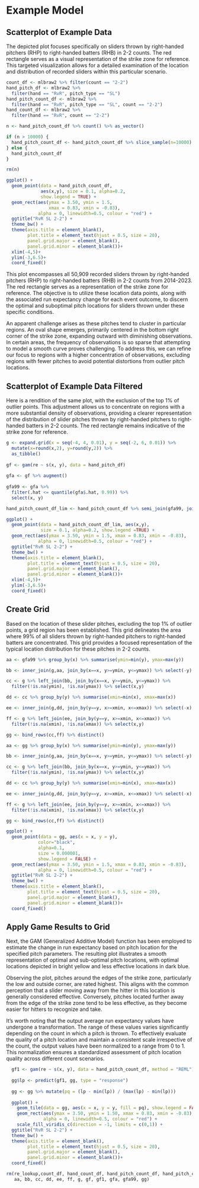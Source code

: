 # Example Model

## Scatterplot of Example Data

The depicted plot focuses specifically on sliders thrown by right-handed pitchers (RHP) to right-handed batters (RHB) in 2-2 counts. The red rectangle serves as a visual representation of the strike zone for reference. This targeted visualization allows for a detailed examination of the location and distribution of recorded sliders within this particular scenario.

```r
count_df <- mlbraw2 %>% filter(count == "2-2")
hand_pitch_df <- mlbraw2 %>% 
  filter(hand == "RvR", pitch_type == "SL")
hand_pitch_count_df <- mlbraw2 %>% 
  filter(hand == "RvR", pitch_type == "SL", count == "2-2")
hand_count_df <- mlbraw2 %>% 
  filter(hand == "RvR", count == "2-2")
```

```r
n <- hand_pitch_count_df %>% count() %>% as_vector()

if (n > 10000) {
  hand_pitch_count_df <- hand_pitch_count_df %>% slice_sample(n=10000)
} else {
  hand_pitch_count_df
}

rm(n)
```

```r
ggplot() +
  geom_point(data = hand_pitch_count_df, 
             aes(x,y), size = 0.1, alpha=0.2, 
             show.legend = TRUE) +
  geom_rect(aes(ymax = 3.50, ymin = 1.5, 
                xmax = 0.83, xmin = -0.83),
            alpha = 0, linewidth=0.5, colour = "red") +
  ggtitle("RvR SL 2-2") +
  theme_bw() + 
  theme(axis.title = element_blank(),
        plot.title = element_text(hjust = 0.5, size = 20),
        panel.grid.major = element_blank(), 
        panel.grid.minor = element_blank())+
  xlim(-4,5)+
  ylim(-3,6.5)+
  coord_fixed()
```

This plot encompasses all 50,909 recorded sliders thrown by right-handed pitchers (RHP) to right-handed batters (RHB) in 2-2 counts from 2014-2023. The red rectangle serves as a representation of the strike zone for reference. The objective is to utilize these location data points, along with the associated run expectancy change for each event outcome, to discern the optimal and suboptimal pitch locations for sliders thrown under these specific conditions.

An apparent challenge arises as these pitches tend to cluster in particular regions. An oval shape emerges, primarily centered in the bottom right corner of the strike zone, expanding outward with diminishing observations. In certain areas, the frequency of observations is so sparse that attempting to model a smooth curve proves challenging. To address this, we can refine our focus to regions with a higher concentration of observations, excluding regions with fewer pitches to avoid potential distortions from outlier pitch locations.

## Scatterplot of Example Data Filtered

Here is a rendition of the same plot, with the exclusion of the top 1% of outlier points. This adjustment allows us to concentrate on regions with a more substantial density of observations, providing a clearer representation of the distribution of slider pitches thrown by right-handed pitchers to right-handed batters in 2-2 counts. The red rectangle remains indicative of the strike zone for reference.

```r
g <- expand.grid(x = seq(-4, 4, 0.01), y = seq(-2, 6, 0.01)) %>% 
  mutate(x=round(x,2), y=round(y,2)) %>% 
  as_tibble()
  
gf <- gam(re ~ s(x, y), data = hand_pitch_df)
  
gfa <- gf %>% augment()
  
gfa99 <- gfa %>% 
  filter(.hat <= quantile(gfa$.hat, 0.99)) %>% 
  select(x, y)
```

```r
hand_pitch_count_df_lim <- hand_pitch_count_df %>% semi_join(gfa99, join_by(x,y))
```

```r
ggplot() +
  geom_point(data = hand_pitch_count_df_lim, aes(x,y), 
             size = 0.1, alpha=0.2, show.legend =TRUE) +
  geom_rect(aes(ymax = 3.50, ymin = 1.5, xmax = 0.83, xmin = -0.83),
            alpha = 0, linewidth=0.5, colour = "red") +
  ggtitle("RvR SL 2-2") +
  theme_bw() + 
  theme(axis.title = element_blank(),
        plot.title = element_text(hjust = 0.5, size = 20),
        panel.grid.major = element_blank(), 
        panel.grid.minor = element_blank())+
  xlim(-4,5)+
  ylim(-3,6.5)+
  coord_fixed()
```

## Create Grid

Based on the location of these slider pitches, excluding the top 1% of outlier points, a grid region has been established. This grid delineates the area where 99% of all sliders thrown by right-handed pitchers to right-handed batters are concentrated. This grid provides a focused representation of the typical location distribution for these pitches in 2-2 counts.

```r
aa <- gfa99 %>% group_by(x) %>% summarise(ymin=min(y), ymax=max(y))

bb <- inner_join(g,aa, join_by(x==x, y>=ymin, y<=ymax)) %>% select(-y) %>% distinct()

cc <- g %>% left_join(bb, join_by(x==x, y>=ymin, y<=ymax)) %>% 
  filter(!is.na(ymin), !is.na(ymax)) %>% select(x,y)

dd <- cc %>% group_by(y) %>% summarise(xmin=min(x), xmax=max(x))

ee <- inner_join(g,dd, join_by(y==y, x>=xmin, x<=xmax)) %>% select(-x) %>% distinct()

ff <- g %>% left_join(ee, join_by(y==y, x>=xmin, x<=xmax)) %>% 
  filter(!is.na(xmin), !is.na(xmax)) %>% select(x,y)

gg <- bind_rows(cc,ff) %>% distinct()

aa <- gg %>% group_by(x) %>% summarise(ymin=min(y), ymax=max(y))

bb <- inner_join(g,aa, join_by(x==x, y>=ymin, y<=ymax)) %>% select(-y) %>% distinct()

cc <- g %>% left_join(bb, join_by(x==x, y>=ymin, y<=ymax)) %>% 
  filter(!is.na(ymin), !is.na(ymax)) %>% select(x,y)

dd <- cc %>% group_by(y) %>% summarise(xmin=min(x), xmax=max(x))

ee <- inner_join(g,dd, join_by(y==y, x>=xmin, x<=xmax)) %>% select(-x) %>% distinct()

ff <- g %>% left_join(ee, join_by(y==y, x>=xmin, x<=xmax)) %>% 
  filter(!is.na(xmin), !is.na(xmax)) %>% select(x,y)

gg <- bind_rows(cc,ff) %>% distinct()
```

```r
ggplot() +
  geom_point(data = gg, aes(x = x, y = y),
            color="black",
            alpha=0.1,
            size = 0.000001,
            show.legend = FALSE) +
  geom_rect(aes(ymax = 3.50, ymin = 1.5, xmax = 0.83, xmin = -0.83),
            alpha = 0, linewidth=0.5, colour = "red") +
  ggtitle("RvR SL 2-2") +
  theme_bw() + 
  theme(axis.title = element_blank(),
        plot.title = element_text(hjust = 0.5, size = 20),
        panel.grid.major = element_blank(), 
        panel.grid.minor = element_blank())+
  coord_fixed()
```

## Apply Game Results to Grid

Next, the GAM (Generalized Additive Model) function has been employed to estimate the change in run expectancy based on pitch location for the specified pitch parameters. The resulting plot illustrates a smooth representation of optimal and sub-optimal pitch locations, with optimal locations depicted in bright yellow and less effective locations in dark blue.

Observing the plot, pitches around the edges of the strike zone, particularly the low and outside corner, are rated highest. This aligns with the common perception that a slider moving away from the hitter in this location is generally considered effective. Conversely, pitches located further away from the edge of the strike zone tend to be less effective, as they become easier for hitters to recognize and take.

It's worth noting that the output average run expectancy values have undergone a transformation. The range of these values varies significantly depending on the count in which a pitch is thrown. To effectively evaluate the quality of a pitch location and maintain a consistent scale irrespective of the count, the output values have been normalized to a range from 0 to 1. This normalization ensures a standardized assessment of pitch location quality across different count scenarios.

```r
  gf1 <- gam(re ~ s(x, y), data = hand_pitch_count_df, method = "REML")
  
  gg$lp <- predict(gf1, gg, type = "response")
  
  gg <- gg %>% mutate(pq = (lp - min(lp)) / (max(lp) - min(lp)))
  
  ggplot() + 
    geom_tile(data = gg, aes(x = x, y = y, fill = pq), show.legend = FALSE) +
    geom_rect(aes(ymax = 3.50, ymin = 1.50, xmax = 0.83, xmin = -0.83),
              alpha = 0, linewidth=0.5, colour = "red") +
    scale_fill_viridis_c(direction = -1, limits = c(0,1)) +
  ggtitle("RvR SL 2-2") +
  theme_bw() + 
  theme(axis.title = element_blank(),
        plot.title = element_text(hjust = 0.5, size = 20),
        panel.grid.major = element_blank(), 
        panel.grid.minor = element_blank())+
  coord_fixed()
```

```r
rm(re_lookup,count_df, hand_count_df, hand_pitch_count_df, hand_pitch_count_df_lim, hand_pitch_df,
   aa, bb, cc, dd, ee, ff, g, gf, gf1, gfa, gfa99, gg)
```
